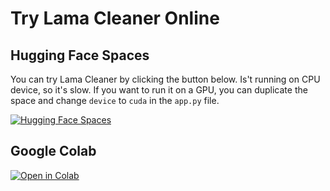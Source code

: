 # Try Lama Cleaner Online

## Hugging Face Spaces

You can try Lama Cleaner by clicking the button below. Is't running on CPU device, so it's slow.
If you want to run it on a GPU, you can duplicate the space and change `device` to `cuda` in the `app.py` file.

<a href="https://huggingface.co/spaces/Sanster/Lama-Cleaner-lama">
  <img
    alt="Hugging Face Spaces"
    src="https://img.shields.io/badge/%F0%9F%A4%97%20Hugging%20Face-Spaces-blue"
    style={{ marginTop: 16 }}
  />
</a>

## Google Colab

<a href="https://colab.research.google.com/drive/1e3ZkAJxvkK3uzaTGu91N9TvI_Mahs0Wb?usp=sharing">
  <img
    alt="Open in Colab"
    src="https://colab.research.google.com/assets/colab-badge.svg"
    style={{ marginTop: 16 }}
  />
</a>

